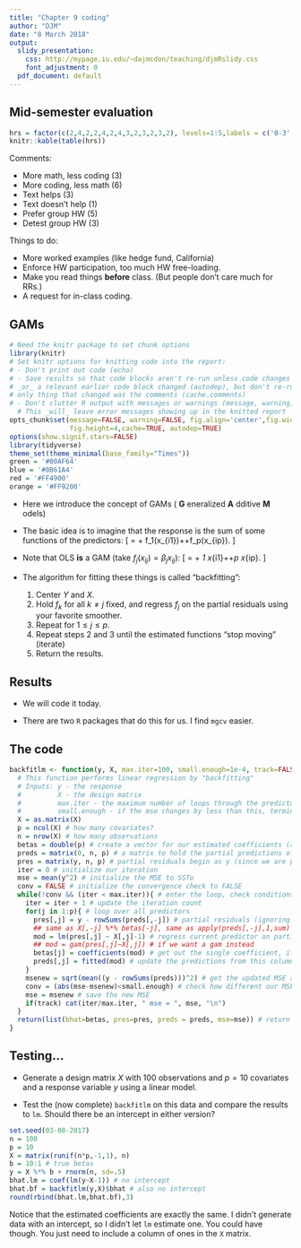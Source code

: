 ```yaml
---
title: "Chapter 9 coding"
author: "DJM"
date: "8 March 2018"
output:
  slidy_presentation:
    css: http://mypage.iu.edu/~dajmcdon/teaching/djmRslidy.css
    font_adjustment: 0
  pdf_document: default
---
```



\newcommand{\Expect}[1]{\mathbb{E}\left[ #1 \right]}
\newcommand{\Var}[1]{\mathbb{V}\left[ #1 \right]}
\newcommand{\Cov}[2]{\mathrm{Cov}\left[#1,\ #2\right]}
\newcommand{\given}{\ \vert\ }
\newcommand{\E}{\mathbb{E}}
\renewcommand{\P}{\mathbb{P}}
\newcommand{\R}{\mathbb{R}}
\newcommand{\argmin}[1]{\underset{#1}{\textrm{argmin}}}
\newcommand{\tr}[1]{\mbox{tr}(#1)}

## Mid-semester evaluation

```r
hrs = factor(c(2,4,2,2,4,2,4,3,2,3,2,3,2), levels=1:5,labels = c('0-3','3-6','6-10','10-15','15+'))
knitr::kable(table(hrs))
```


Comments:

* More math, less coding (3)
* More coding, less math (6)
* Text helps (3)
* Text doesn't help (1)
* Prefer group HW (5)
* Detest group HW (3)

Things to do:

* More worked examples (like hedge fund, California)
* Enforce HW participation, too much HW free-loading.
* Make you read things __before__ class. (But people don't care much for RRs.)
* A request for in-class coding.


## GAMs

```r
# Need the knitr package to set chunk options
library(knitr)
# Set knitr options for knitting code into the report:
# - Don't print out code (echo)
# - Save results so that code blocks aren't re-run unless code changes (cache),
# _or_ a relevant earlier code block changed (autodep), but don't re-run if the
# only thing that changed was the comments (cache.comments)
# - Don't clutter R output with messages or warnings (message, warning)
  # This _will_ leave error messages showing up in the knitted report
opts_chunk$set(message=FALSE, warning=FALSE, fig.align='center',fig.width=10,
               fig.height=4,cache=TRUE, autodep=TRUE)
options(show.signif.stars=FALSE)
library(tidyverse)
theme_set(theme_minimal(base_family="Times"))
green = '#00AF64'
blue = '#0B61A4'
red = '#FF4900'
orange = '#FF9200'
```

* Here we introduce the concept of GAMs ( __G__ eneralized __A__ dditive __M__ odels)

* The basic idea is to imagine that the response is the sum of some functions of the predictors:
\[
\Expect{Y_i \given X_i=x_i} = \alpha + f_1(x_{i1})+\cdots+f_p(x_{ip}).
\]

* Note that OLS __is__ a GAM (take $f_j(x_{ij})=\beta_j x_{ij}$):
\[
\Expect{Y_i \given X_i=x_i} = \alpha + \beta_1 x_{i1}+\cdots+\beta_p x_{ip}.
\]

* The algorithm for fitting these things is called "backfitting":
    
    1. Center $Y$ and $X$.
    2. Hold $f_k$ for all $k\neq j$ fixed, and regress $f_j$ on the partial residuals using your favorite smoother.
    3. Repeat for $1\leq j\leq p$.
    4. Repeat steps 2 and 3 until the estimated functions "stop moving" (iterate)
    5. Return the results.
    
## Results

* We will code it today.

* There are two `R` packages that do this for us. I find `mgcv` easier.


## The code

```r
backfitlm <- function(y, X, max.iter=100, small.enough=1e-4, track=FALSE){
  # This function performs linear regression by "backfitting" 
  # Inputs: y - the response
  #         X - the design matrix
  #         max.iter - the maximum number of loops through the predictors (default to 100)
  #         small.enough - if the mse changes by less than this, terminate (default to 1e-6)
  X = as.matrix(X) 
  p = ncol(X) # how many covariates?
  n = nrow(X) # how many observations
  betas = double(p) # create a vector for our estimated coefficients (all zeros now)
  preds = matrix(0, n, p) # a matrix to hold the partial predictions of each covariate
  pres = matrix(y, n, p) # partial residuals begin as y (since we are predicting with 0)
  iter = 0 # initialize our iteration
  mse = mean(y^2) # initialize the MSE to SSTo
  conv = FALSE # initialize the convergence check to FALSE
  while(!conv && (iter < max.iter)){ # enter the loop, check conditions (note && not &)
    iter = iter + 1 # update the iteration count
    for(j in 1:p){ # loop over all predictors
      pres[,j] = y - rowSums(preds[,-j]) # partial residuals (ignoring current predictor)
      ## same as X[,-j] %*% betas[-j], same as apply(preds[,-j],1,sum)
      mod = lm(pres[,j] ~ X[,j]-1) # regress current predictor on partial residuals, no intercept, if gam, remove
      ## mod = gam(pres[,j]~X[,j]) # if we want a gam instead
      betas[j] = coefficients(mod) # get out the single coefficient, if gam, remove this line
      preds[,j] = fitted(mod) # update the predictions from this column
    }
    msenew = sqrt(mean((y - rowSums(preds)))^2) # get the updated MSE after a pass
    conv = (abs(mse-msenew)<small.enough) # check how different our MSE was from previous
    mse = msenew # save the new MSE
    if(track) cat(iter/max.iter, " mse = ", mse, "\n")
  }
  return(list(bhat=betas, pres=pres, preds = preds, mse=mse)) # return our coefficients
}
```


## Testing...

* Generate a design matrix $X$ with 100 observations and $p=10$ covariates and a response variable $y$ using a linear model. 

* Test the (now complete) `backfitlm` on this data and compare the results to `lm`. Should there be an intercept in either version?

```r
set.seed(03-08-2017)
n = 100
p = 10
X = matrix(runif(n*p,-1,1), n)
b = 10:1 # true betas
y = X %*% b + rnorm(n, sd=.5)
bhat.lm = coef(lm(y~X-1)) # no intercept
bhat.bf = backfitlm(y,X)$bhat # also no intercept
round(rbind(bhat.lm,bhat.bf),3)
```

Notice that the estimated coefficients are exactly the same. I didn't generate data with an intercept, so I didn't let `lm` estimate one. You could have though. You just need to include a column of ones in the `X` matrix.



